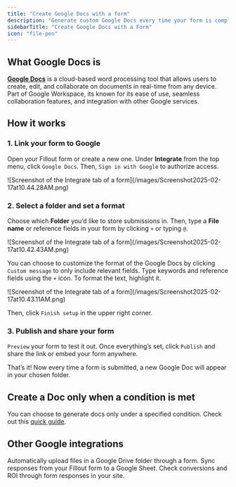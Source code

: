 ```yaml
---
title: "Create Google Docs with a form"
description: "Generate custom Google Docs every time your form is completed. Share your form as a link or embed it on your website."
sidebarTitle: "Create Google Docs with a Form"
icon: "file-pen"
---
```


## What Google Docs is

[**Google Docs**](https://www.google.com/docs/about/) is a cloud-based word processing tool that allows users to create, edit, and collaborate on documents in real-time from any device. Part of Google Workspace, its known for its ease of use, seamless collaboration features, and integration with other Google services.

## How it works

### 1. Link your form to Google

Open your Fillout form or create a new one. Under **Integrate** from the top menu, click `Google Docs`. Then, `Sign in with Google` to authorize access.

<Frame>
  ![Screenshot of the Integrate tab of a form](/images/Screenshot2025-02-17at10.44.28AM.png)
</Frame>

### 2. Select a folder and set a format

Choose which **Folder** you’d like to store submissions in. Then, type a **File name** or reference fields in your form by clicking `+` or typing `@`.

<Frame>
  ![Screenshot of the Integrate tab of a form](/images/Screenshot2025-02-17at10.42.43AM.png)
</Frame>

You can choose to customize the format of the Google Docs by clicking `Custom message` to only include relevant fields. Type keywords and reference fields using the `+` icon. To format the text, highlight it.

<Frame>
  ![Screenshot of the Integrate tab of a form](/images/Screenshot2025-02-17at10.43.11AM.png)
</Frame>

Then, click `Finish setup` in the upper right corner.

### 3. Publish and share your form

`Preview` your form to test it out. Once everything’s set, click `Publish` and share the link or embed your form anywhere.

That’s it\! Now every time a form is submitted, a new Google Doc will appear in your chosen folder.

## Create a Doc only when a condition is met

You can choose to generate docs only under a specified condition. Check out this [quick guide](/help/conditional-integration#bbe44591cc624d09b3cf1198e66b75e0).

## Other Google integrations

<CardGroup cols={3}>
  <Card title="Upload files to Google Drive" icon="google-drive" iconType="regular" color="#FFC738" href="/help/google-drive">
    Automatically upload files in a Google Drive folder through a form.
  </Card>
  <Card title="Create a Google Sheets form" icon="file-spreadsheet" iconType="regular" color="#FFC738" href="/help/google-sheets">
    Sync responses from your Fillout form to a Google Sheet.
  </Card>
  <Card title="Track data with Google Tag Manager" icon="tags" iconType="regular" color="#FFC738" href="/help/google-tag-manager">
    Check conversions and ROI through form responses in your site.
  </Card>
</CardGroup>